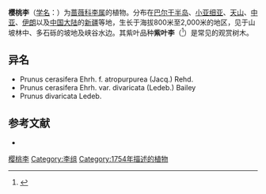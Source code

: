{{about|植物物种|樱桃和李子的杂交产物|车厘李}}
{{Speciesbox
| image = Prunus_March_2008-1a.jpg
| display parents=2
| genus =Prunus sect. Prunus
| species =cerasifera
| status = DD
| status_system = IUCN3.1
| status_ref = <ref name="iucn">{{cite iucn |author= Kell, S.P |author2= Wilson, B |year=2018 |title=''Prunus cerasifera'' |volume=2018 |page=e.T172162A19401052 |doi=10.2305/IUCN.UK.2018-2.RLTS.T172162A19401052.en |access-date=12 May 2020}}</ref>
| authority = Ehrhart
}}

'''樱桃李'''（[[学名|学名]]：{{lang|la|''Prunus cerasifera''}}）为[[蔷薇科|蔷薇科]][[李属|李属]]的植物。分布在[[巴尔干半岛|巴尔干半岛]]、[[小亚细亚|小亚细亚]]、[[天山|天山]]、[[中亚|中亚]]、[[伊朗|伊朗]]以及[[中国大陆|中国大陆]]的[[新疆|新疆]]等地，生长于海拔800米至2,000米的地区，见于山坡林中、多石砾的坡地及峡谷水边。其紫叶品种'''紫叶李'''（{{sname|''Prunus cerasifera'' 'Pissardii'}}<ref>{{Cite web|title=''Prunus cerasifera'' 'Pissardii'|url=http://www.rhs.org.uk/Plants/99810/Prunus-cerasifera-Pissardii/Details|accessdate=2021-02-20|work=RHS Gardening|archive-date=2019-05-23|archive-url=https://web.archive.org/web/20190523172545/https://www.rhs.org.uk/Plants/99810/Prunus-cerasifera-Pissardii/Details|dead-url=no}}</ref>）是常见的观赏树木。

== 异名 ==
* Prunus cerasifera Ehrh. f. atropurpurea (Jacq.) Rehd.
* Prunus cerasifera Ehrh. var. divaricata (Ledeb.) Bailey
* Prunus divaricata Ledeb.

== 参考文献 ==
<div class="references-small">
{{reflist}}
* {{cite web| url =http://www.bioinfo.cn/db05/KmzwSpecies.php?action=view&id=19208| title =樱桃李| work =《中国高等植物数据库全库》| publisher =中国科学院微生物研究所| author =昆明植物研究所| accessdate =2009-02-25| deadurl =yes| archiveurl =https://web.archive.org/web/20160305003244/http://www.bioinfo.cn/db05/KmzwSpecies.php?action=view&id=19208| archivedate =2016-03-05}}
</div>
{{Taxonbar|from=Q146951}}

[[Category:李属|樱桃李]]
[[Category:李组|Category:李组]]
[[Category:1754年描述的植物|Category:1754年描述的植物]]


{{植物小作品}}
